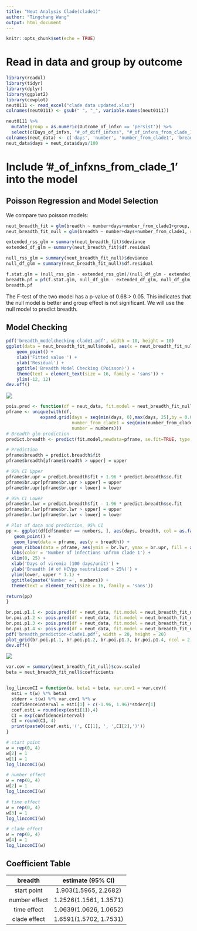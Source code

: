 ---
title: "Neut Analysis Clade(clade1)"
author: "Tingchang Wang"
output: html_document
---

```{r setup, include=FALSE}
knitr::opts_chunk$set(echo = TRUE)
```


# Read in data and group by outcome
```{r message=FALSE, warning=FALSE}
library(readxl)
library(tidyr)
library(dplyr)
library(ggplot2)
library(cowplot)
neut0111 <- read_excel("clade data updated.xlsx")
colnames(neut0111) <- gsub(" ", "_", variable.names(neut0111))

neut0111 %>% 
  mutate(group = as.numeric(Outcome_of_infxn == 'persist')) %>%
  select(c(Days_of_infxn, "#_of_diff_infxns", "#_of_infxns_from_clade_1", Breadth, Potency, group)) -> neut_data
colnames(neut_data) <- c('days', 'number', 'number_from_clade1', 'breadth', 'potency', 'group')
neut_data$days = neut_data$days/100
```

# Include '#_of_infxns_from_clade_1' into the model

## Poisson Regression and Model Selection

We compare two poisson models:

\begin{aligned}
& Extended\  model: \\

&log(E[breadth|number, days, group]) = \beta_0 + \beta_1 * number + \beta_2 * days + \beta_3 * number\ from\ clade1 + \beta_4 * group \\

& Null\  model: \\

&log(E[breadth|number, days, group]) = \beta_0 + \beta_1 * number + \beta_2 * days + \beta_3 * number\ from\ clade1 \\

\end{aligned}
```{r}
neut_breadth_fit = glm(breadth ~ number+days+number_from_clade1+group, data = neut_data, family = quasipoisson)
neut_breadth_fit_null = glm(breadth ~ number+days+number_from_clade1, data = neut_data, family = quasipoisson)

extended_rss_glm = summary(neut_breadth_fit)$deviance
extended_df_glm = summary(neut_breadth_fit)$df.residual

null_rss_glm = summary(neut_breadth_fit_null)$deviance
null_df_glm = summary(neut_breadth_fit_null)$df.residual

f.stat.glm = (null_rss_glm - extended_rss_glm)/(null_df_glm - extended_df_glm)/(extended_rss_glm/extended_df_glm)
breadth.pf = pf(f.stat.glm, null_df_glm - extended_df_glm, null_df_glm, lower.tail = FALSE)
breadth.pf
```

The F-test of the two model has a p-value of 0.68 > 0.05. This indicates that the null model is better and group effect is not significant. We will use the null model to predict breadth.

## Model Checking
```{r}
pdf('breadth_modelchecking-clade1.pdf', width = 10, height = 10)
ggplot(data = neut_breadth_fit_null$model, aes(x = neut_breadth_fit_null$fitted.values, y = summary(neut_breadth_fit_null)$deviance.resid)) +
    geom_point() +
    xlab('Fitted value ') +
    ylab('Residual') +
    ggtitle('Breadth Model Checking (Poisson)') + 
    theme(text = element_text(size = 16, family = 'sans')) +
    ylim(-12, 12)
dev.off()
```



![](breadth_modelchecking-clade1.png)



```{r, eval=TRUE, include=FALSE}
pois.pred <- function(df = neut_data, fit.model = neut_breadth_fit_null, upper = 19, lower = 0, numbers = 1){
pframe <- unique(with(df,
             expand.grid(days = seq(min(days, 0),max(days, 25),by = 0.02),
                         number_from_clade1 = seq(min(number_from_clade1), max(number_from_clade1), by = 1),
                         number = numbers)))
# Breadth glm prediction 
predict.breadth <- predict(fit.model,newdata=pframe, se.fit=TRUE, type = 'response')

# Prediction
pframe$breadth = predict.breadth$fit
pframe$breadth[pframe$breadth > upper] = upper

# 95% CI Upper 
pframe$br.upr = predict.breadth$fit + 1.96 * predict.breadth$se.fit
pframe$br.upr[pframe$br.upr > upper] = upper
pframe$br.upr[pframe$br.upr < lower] = lower

# 95% CI Lower 
pframe$br.lwr = predict.breadth$fit - 1.96 * predict.breadth$se.fit
pframe$br.lwr[pframe$br.lwr > upper] = upper
pframe$br.lwr[pframe$br.lwr < lower] = lower

# Plot of data and prediction, 95% CI
pp <- ggplot(df[df$number == numbers, ], aes(days, breadth, col = as.factor(number_from_clade1))) +
   geom_point() +
   geom_line(data = pframe, aes(y = breadth)) +
  geom_ribbon(data = pframe, aes(ymin = br.lwr, ymax = br.upr, fill = as.factor(number_from_clade1), color = NULL), alpha = .2, show.legend = FALSE) +
  labs(color = 'Number of infections \nfrom clade 1') +
  xlim(0, 25) + 
  xlab('Days of viremia (100 days/unit)') +
  ylab('Breadth (# of HCVpp neutralized > 25%)') + 
  ylim(lower, upper * 1.1) +
  ggtitle(paste('Number =', numbers)) + 
  theme(text = element_text(size = 16, family = 'sans'))

return(pp)
}
```

```{r}
br.poi.p1.1 <- pois.pred(df = neut_data, fit.model = neut_breadth_fit_null, upper = 19, lower = 0, numbers = 1)
br.poi.p1.2 <- pois.pred(df = neut_data, fit.model = neut_breadth_fit_null, upper = 19, lower = 0, numbers = 2)
br.poi.p1.3 <- pois.pred(df = neut_data, fit.model = neut_breadth_fit_null, upper = 19, lower = 0, numbers = 3)
br.poi.p1.4 <- pois.pred(df = neut_data, fit.model = neut_breadth_fit_null, upper = 19, lower = 0, numbers = 4)
pdf('breadth_prediction-clade1.pdf', width = 20, height = 20)
plot_grid(br.poi.p1.1, br.poi.p1.2, br.poi.p1.3, br.poi.p1.4, ncol = 2, labels ='AUTO')
dev.off()
```

![](breadth_prediction-clade1.png)




```{r, eval=FALSE, include=FALSE}

var.cov = summary(neut_breadth_fit_null)$cov.scaled
beta = neut_breadth_fit_null$coefficients


log_lincomCI = function(w, beta1 = beta, var.cov1 = var.cov){
  esti = t(w) %*% beta1
  stderr = t(w) %*% var.cov1 %*% w
  confidenceinterval = esti[1] + c(-1.96, 1.96)*stderr[1]
  coef.esti = round(exp(esti[1]),4)
  CI = exp(confidenceinterval)
  CI = round(CI, 4)
  print(paste0(coef.esti,'(', CI[1], ', ',CI[2],')'))
}

# start point
w = rep(0, 4)
w[2] = 1
w[1] = 1
log_lincomCI(w)

# number effect
w = rep(0, 4)
w[2] = 1
log_lincomCI(w)

# time effect
w = rep(0, 4)
w[3] = 1
log_lincomCI(w)

# clade effect
w = rep(0, 4)
w[4] = 1
log_lincomCI(w)
```


## Coefficient Table 
|    breadth    |    estimate (95% CI)   |
|:-------------:|:----------------------:|
|  start point  | 1.903(1.5965, 2.2682)  |
| number effect | 1.2526(1.1561, 1.3571) |
|  time effect  | 1.0639(1.0626, 1.0652) |
|  clade effect | 1.6591(1.5702, 1.7531) |



